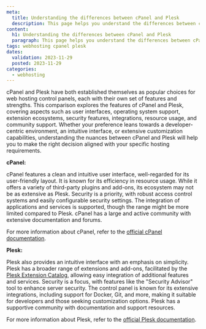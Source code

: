 ```yaml
---
meta:
  title: Understanding the differences between cPanel and Plesk
  description: This page helps you understand the differences between cPanel and Plesk.
content:
  h1: Understanding the differences between cPanel and Plesk
  paragraph: This page helps you understand the differences between cPanel and Plesk.
tags: webhosting cpanel plesk
dates:
  validation: 2023-11-29
  posted: 2023-11-29
categories:
  - webhosting
---
```


cPanel and Plesk have both established themselves as popular choices for web hosting control panels, each with their own set of features and strengths.
This comparison explores the features of cPanel and Plesk, covering aspects such as user interfaces, operating system support, extension ecosystems, security features, integrations, resource usage, and community support. 
Whether your preference leans towards a developer-centric environment, an intuitive interface, or extensive customization capabilities, understanding the nuances between cPanel and Plesk will help you to make the right decision aligned with your specific hosting requirements.

**cPanel:**

cPanel features a clean and intuitive user interface, well-regarded for its user-friendly layout.
It is known for its efficiency in resource usage. While it offers a variety of third-party plugins and add-ons, its ecosystem may not be as extensive as Plesk.
Security is a priority, with robust access control systems and easily configurable security settings.
The integration of applications and services is supported, though the range might be more limited compared to Plesk. cPanel has a large and active community with extensive documentation and forums.

For more information about cPanel, refer to the [official cPanel documentation](https://docs.cpanel.net/cpanel/).

**Plesk:**

Plesk also provides an intuitive interface with an emphasis on simplicity.
Plesk has a broader range of extensions and add-ons, facilitated by the [Plesk Extension Catalog](https://www.plesk.com/extensions/), allowing easy integration of additional features and services. 
Security is a focus, with features like the "Security Advisor" tool to enhance server security.
The control panel is known for its extensive integrations, including support for Docker, Git, and more, making it suitable for developers and those seeking customization options.
Plesk has a supportive community with documentation and support resources.

For more information about Plesk, refer to the [official Plesk documentation](https://docs.plesk.com/en-US/obsidian/customer-guide/quick-start-with-plesk.69259/).
